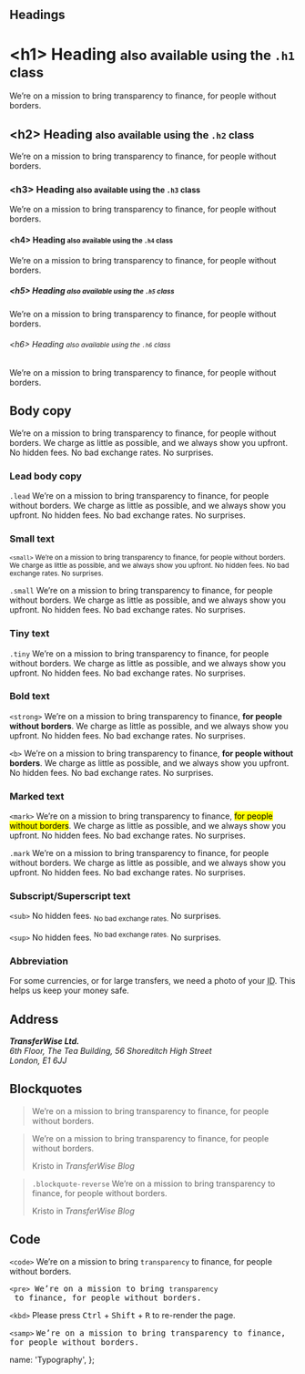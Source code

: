 ## Headings

<h1>&lt;h1&gt; Heading <small>also available using the <code>.h1</code> class</small></h1>
<p>We’re on a mission to bring transparency to finance, for people without borders.</p>

<h2>&lt;h2&gt; Heading <small>also available using the <code>.h2</code> class</small></h2>
<p>We’re on a mission to bring transparency to finance, for people without borders.</p>

<h3>&lt;h3&gt; Heading <small>also available using the <code>.h3</code> class</small></h3>
<p>We’re on a mission to bring transparency to finance, for people without borders.</p>

<h4>&lt;h4&gt; Heading <small>also available using the <code>.h4</code> class</small></h4>
<p>We’re on a mission to bring transparency to finance, for people without borders.</p>

<h5>&lt;h5&gt; Heading <small>also available using the <code>.h5</code> class</small></h5>
<p>We’re on a mission to bring transparency to finance, for people without borders.</p>

<h6>&lt;h6&gt; Heading <small>also available using the <code>.h6</code> class</small></h6>
<p>We’re on a mission to bring transparency to finance, for people without borders.</p>


## Body copy
<div>
  <p>We’re on a mission to bring transparency to finance, for people without borders. We charge as little as possible, and we always show you upfront. No hidden fees. No bad exchange rates. No surprises.</p>
</div>

<h3>Lead body copy</h3>
<div class="lead">
  <p><code>.lead</code> We’re on a mission to bring transparency to finance, for people without borders. We charge as little as possible, and we always show you upfront. No hidden fees. No bad exchange rates. No surprises.</p>
</div>

### Small text
<div>
  <p>
    <small><code>&lt;small&gt;</code> We’re on a mission to bring transparency to finance, for people without borders. We charge as little as possible, and we always show you upfront. No hidden fees. No bad exchange rates. No surprises.</small>
  </p>
  <p class="small"><code>.small</code> We’re on a mission to bring transparency to finance, for people without borders. We charge as little as possible, and we always show you upfront. No hidden fees. No bad exchange rates. No surprises.</p>
</div>

### Tiny text
<div>
  <p class="tiny"><code>.tiny</code> We’re on a mission to bring transparency to finance, for people without borders. We charge as little as possible, and we always show you upfront. No hidden fees. No bad exchange rates. No surprises.</p>
</div>

### Bold text
<div>
  <p><code>&lt;strong&gt;</code> We’re on a mission to bring transparency to finance, <strong>for people without borders</strong>. We charge as little as possible, and we always show you upfront. No hidden fees. No bad exchange rates. No surprises.</p>
  <p><code>&lt;b&gt;</code> We’re on a mission to bring transparency to finance, <b>for people without borders</b>. We charge as little as possible, and we always show you upfront. No hidden fees. No bad exchange rates. No surprises.</p>
</div>

### Marked text
<div>
  <p><code>&lt;mark&gt;</code> We’re on a mission to bring transparency to finance, <mark>for people without borders</mark>. We charge as little as possible, and we always show you upfront. No hidden fees. No bad exchange rates. No surprises.</p>
  <p><code>.mark</code> We’re on a mission to bring transparency to finance, <span class="mark">for people without borders</span>. We charge as little as possible, and we always show you upfront. No hidden fees. No bad exchange rates. No surprises.</p>
</div>

### Subscript/Superscript text
<div>
  <p><code>&lt;sub&gt;</code> No hidden fees. <sub>No bad exchange rates.</sub> No surprises.</p>
  <p><code>&lt;sup&gt;</code> No hidden fees. <sup>No bad exchange rates.</sup> No surprises.</p>
</div>

### Abbreviation
<div>
  <p>For some currencies, or for large transfers, we need a photo of your <abbr title="Identity Document">ID</abbr>. This helps us keep your money safe.</p>
</div>


## Address
<div>
  <address>
    <strong>TransferWise Ltd.</strong><br />
    6th Floor, The Tea Building, 56 Shoreditch High Street<br />
    London, E1 6JJ<br />
  </address>
</div>


## Blockquotes
<div>
  <blockquote>
    <p>We’re on a mission to bring transparency to finance, for people without borders.</p>
  </blockquote>
</div>
<div>
  <blockquote>
    <p>We’re on a mission to bring transparency to finance, for people without borders.</p>
    <footer>Kristo in <cite title="TransferWise">TransferWise Blog</cite></footer>
  </blockquote>
</div>
<div>
  <blockquote class="blockquote-reverse">
    <p><code>.blockquote-reverse</code> We’re on a mission to bring transparency to finance, for people without borders.</p>
    <footer>Kristo in <cite title="TransferWise">TransferWise Blog</cite></footer>
  </blockquote>
</div>


## Code
<div>
  <p><code>&lt;code&gt;</code> We’re on a mission to bring <code>transparency</code> to finance, for people without borders.</p>
</div>
<div>
  <pre><code>&lt;pre&gt;</code> We’re on a mission to bring <code>transparency</code> to finance, for people without borders.</pre>
</div>
<div>
  <p><code>&lt;kbd&gt;</code> Please press <kbd>Ctrl</kbd> + <kbd>Shift</kbd> + <kbd>R</kbd> to re-render the page.</p>
</div>
<div>
  <p><code>&lt;samp&gt;</code> <samp>We’re on a mission to bring transparency to finance, for people without borders.</samp></p>
</div>


  name: 'Typography',
};
